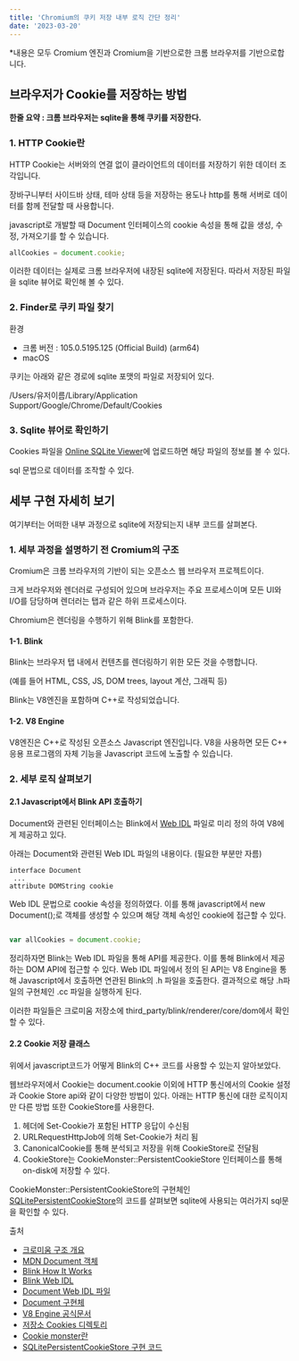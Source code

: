 ```yaml
---
title: 'Chromium의 쿠키 저장 내부 로직 간단 정리'
date: '2023-03-20'
---
```


*내용은 모두 Cromium 엔진과 Cromium을 기반으로한 크롬 브라우저를 기반으로합니다.

## 브라우저가 Cookie를 저장하는 방법

**한줄 요약 : 크롬 브라우저는 sqlite을 통해 쿠키를 저장한다.**

### 1. HTTP Cookie란
HTTP Cookie는 서버와의 연결 없이 클라이언트의 데이터를 저장하기 위한 데이터 조각입니다.

장바구니부터 사이드바 상태, 테마 상태 등을 저장하는 용도나 http를 통해 서버로 데이터를 함께 전달할 때 사용합니다. 

javascript로 개발할 때 Document 인터페이스의 cookie 속성을 통해 값을 생성, 수정, 가져오기를 할 수 있습니다.

```javascript
allCookies = document.cookie;
```

이러한 데이터는 실제로 크롬 브라우저에 내장된 sqlite에 저장된다. 따라서 저장된 파일을 sqlite 뷰어로 확인해 볼 수 있다.

### 2. Finder로 쿠키 파일 찾기
환경
- 크롬 버전 : 105.0.5195.125 (Official Build) (arm64)
- macOS

쿠키는 아래와 같은 경로에 sqlite 포맷의 파일로 저장되어 있다.

/Users/유저이름/Library/Application Support/Google/Chrome/Default/Cookies

### 3. Sqlite 뷰어로 확인하기
Cookies 파일을 [Online SQLite Viewer](https://inloop.github.io/sqlite-viewer/)에 업로드하면 해당 파일의 정보를 볼 수 있다.

sql 문법으로 데이터를 조작할 수 있다.
 
## 세부 구현 자세히 보기
여기부터는 어떠한 내부 과정으로 sqlite에 저장되는지 내부 코드를 살펴본다.

### 1. 세부 과정을 설명하기 전 Cromium의 구조
Cromium은 크롬 브라우저의 기반이 되는 오픈소스 웹 브라우저 프로젝트이다.

크게 브라우저와 렌더러로 구성되어 있으며 브라우저는 주요 프로세스이며 모든 UI와 I/O를 담당하며 렌더러는 탭과 같은 하위 프로세스이다.

Chromium은 렌더링을 수행하기 위해 Blink를 포함한다.

#### 1-1. Blink
Blink는 브라우저 탭 내에서 컨텐츠를 렌더링하기 위한 모든 것을 수행합니다.

(예를 들어 HTML, CSS, JS, DOM trees, layout 계산, 그래픽 등)

Blink는 V8엔진을 포함하며 C++로 작성되었습니다.

#### 1-2. V8 Engine
V8엔진은 C++로 작성된 오픈소스 Javascript 엔진입니다. V8을 사용하면 모든 C++ 응용 프로그램의 자체 기능을 Javascript 코드에 노출할 수 있습니다.

### 2. 세부 로직 살펴보기
#### 2.1 Javascript에서 Blink API 호출하기
Document와 관련된 인터페이스는 Blink에서 [Web IDL](https://www.chromium.org/blink/webidl/) 파일로 미리 정의 하여 V8에게 제공하고 있다.

아래는 Document와 관련된 Web IDL 파일의 내용이다. (필요한 부분만 자름)
``` webidl
interface Document 
 ...
attribute DOMString cookie
```
Web IDL 문법으로 cookie 속성을 정의하였다. 이를 통해 javascript에서 new Document();로 객체를 생성할 수 있으며 해당 객체 속성인 cookie에 접근할 수 있다.

``` javascript

var allCookies = document.cookie;

```

정리하자면 Blink는 Web IDL 파일을 통해 API를 제공한다. 이를 통해 Blink에서 제공하는 DOM API에 접근할 수 있다. Web IDL 파일에서 정의 된 API는 V8 Engine을 통해 Javascript에서 호출하면 연관된 Blink의 .h 파일을 호출한다. 결과적으로 해당 .h파일의 구현체인 .cc 파일을 실행하게 된다.

이러한 파일들은 크로미움 저장소에 third_party/blink/renderer/core/dom에서 확인할 수 있다.

#### 2.2 Cookie 저장 클래스
위에서 javascript코드가 어떻게 Blink의 C++ 코드를 사용할 수 있는지 알아보았다.

웹브라우저에서 Cookie는 document.cookie 이외에 HTTP 통신에서의 Cookie 설정과 Cookie Store api와 같이 다양한 방법이 있다. 아래는 HTTP 통신에 대한 로직이지만 다른 방법 또한 CookieStore를 사용한다.

1. 헤더에 Set-Cookie가 포함된 HTTP 응답이 수신됨
2. URLRequestHttpJob에 의해 Set-Cookie가 처리 됨
3. CanonicalCookie를 통해 분석되고 저장을 위해 CookieStore로 전달됨
4. CookieStore는 CookieMonster::PersistentCookieStore 인터페이스를 통해 on-disk에 저장할 수 있다.

CookieMonster::PersistentCookieStore의 구현체인 [SQLitePersistentCookieStore](https://source.chromium.org/chromium/chromium/src/+/main:net/extras/sqlite/sqlite_persistent_cookie_store.cc)의 코드를 살펴보면 sqlite에 사용되는 여러가지 sql문을 확인할 수 있다. 

출처
- [크로미움 구조 개요](https://www.chromium.org/developers/how-tos/getting-around-the-chrome-source-code/)
- [MDN Document 객체](https://developer.mozilla.org/ko/docs/Web/API/Document)
- [Blink How It Works](https://docs.google.com/document/d/1aitSOucL0VHZa9Z2vbRJSyAIsAz24kX8LFByQ5xQnUg)
- [Blink Web IDL](https://www.chromium.org/blink/webidl/)
- [Document Web IDL 파일](https://chromium.googlesource.com/chromium/src/+/main/third_party/blink/renderer/core/dom/document.idl)
- [Document 구현체](https://chromium.googlesource.com/chromium/src/+/main/third_party/blink/renderer/core/dom/document.cc)
- [V8 Engine 공식문서](https://v8.dev/docs)
- [저장소 Cookies 디렉토리](https://chromium.googlesource.com/chromium/src/+/HEAD/net/cookies/README.md)
- [Cookie monster란](https://www.chromium.org/developers/design-documents/network-stack/cookiemonster/)
- [SQLitePersistentCookieStore 구현 코드](https://source.chromium.org/chromium/chromium/src/+/main:net/extras/sqlite/sqlite_persistent_cookie_store.cc)



